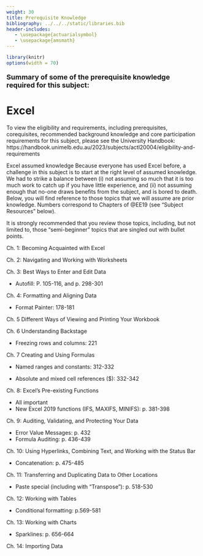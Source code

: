 ```yaml
---
weight: 30
title: Prerequisite Knowledge
bibliography: ../../../static/libraries.bib
header-includes:
   - \usepackage{actuarialsymbol}
   - \usepackage{amsmath}
---
```



```r
library(knitr)
options(width = 70) 
```

<p style="font-size:18px;font-weight:bold;">Summary of some of the prerequisite knowledge required for this subject:</p> 



# Excel

To view the eligibility and requirements, including prerequisites, corequisites, recommended background knowledge and core participation requirements for this subject, please see the University Handbook: 
https://handbook.unimelb.edu.au/2023/subjects/actl20004/eligibility-and-requirements

Excel assumed knowledge
Because everyone has used Excel before, a challenge in this subject is to start at the right level of assumed knowledge. We had to strike a balance between (i) not assuming so much that it is too much work to catch up if you have little experience, and (ii) not assuming enough that no-one draws benefits from the subject, and is bored to death. Below, you will find reference to those topics that we will assume are prior knowledge. Numbers correspond to Chapters of @EE19 (see “Subject Resources” below).

It is strongly recommended that you review those topics, including, but not limited to, those “semi-beginner” topics that are singled out with bullet points. 

Ch. 1: Becoming Acquainted with Excel  

Ch. 2: Navigating and Working with Worksheets  

Ch. 3: Best Ways to Enter and Edit Data  

  -  Autofill: P. 105-116, and p. 298-301  
  
Ch. 4: Formatting and Aligning Data  

  -  Format Painter: 178-181
  
Ch. 5 Different Ways of Viewing and Printing Your Workbook  

Ch. 6 Understanding Backstage  

  -  Freezing rows and columns: 221
  
Ch. 7 Creating and Using Formulas  

  -  Named ranges and constants: 312-332
  
  -  Absolute and mixed cell references ($): 332-342
  
Ch. 8: Excel’s Pre-existing Functions  

  -  All important
  -  New Excel 2019 functions (IFS, MAXIFS, MINIFS): p. 381-398
  
Ch. 9: Auditing, Validating, and Protecting Your Data  

  -  Error Value Messages: p. 432
  -  Formula Auditing: p. 436-439
  
Ch. 10: Using Hyperlinks, Combining Text, and Working with the Status Bar   

  -  Concatenation: p. 475-485
  
Ch. 11: Transferring and Duplicating Data to Other Locations   

  -  Paste special (including with “Transpose”): p. 518-530
  
Ch. 12: Working with Tables  

  -  Conditional formatting: p.569-581
  
Ch. 13: Working with Charts  

  -  Sparklines: p. 656-664
  
Ch. 14: Importing Data  


